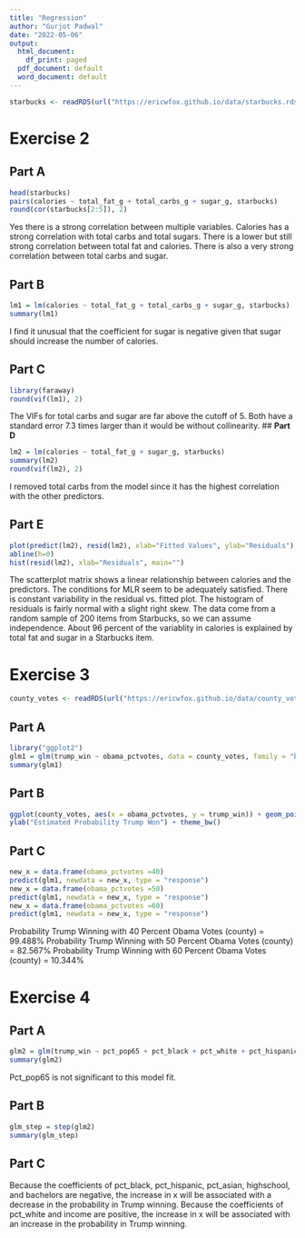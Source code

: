 ```yaml
---
title: "Regression"
author: "Gurjot Padwal"
date: "2022-05-06"
output:
  html_document:
    df_print: paged
  pdf_document: default
  word_document: default
---
```


```r
starbucks <- readRDS(url("https://ericwfox.github.io/data/starbucks.rds"))
```
# **Exercise 2**
## **Part A**
```r
head(starbucks)
pairs(calories ~ total_fat_g + total_carbs_g + sugar_g, starbucks)
round(cor(starbucks[2:5]), 2)
```
Yes there is a strong correlation between multiple variables. Calories has a strong correlation with total carbs and total sugars. There is a lower but still strong correlation between total fat and calories. There is also a very strong correlation between total carbs and sugar.

## **Part B**
```r
lm1 = lm(calories ~ total_fat_g + total_carbs_g + sugar_g, starbucks)
summary(lm1)
```
I find it unusual that the coefficient for sugar is negative given that sugar should increase the number of calories.

## **Part C**
```r
library(faraway)
round(vif(lm1), 2)
```
The VIFs for total carbs and sugar are far above the cutoff of 5. Both have a standard error 7.3 times larger than it would be without collinearity.
## **Part D**
```r
lm2 = lm(calories ~ total_fat_g + sugar_g, starbucks)
summary(lm2)
round(vif(lm2), 2)
```
I removed total carbs from the model since it has the highest correlation with the other predictors.

## **Part E**
```r
plot(predict(lm2), resid(lm2), xlab="Fitted Values", ylab="Residuals")
abline(h=0)
hist(resid(lm2), xlab="Residuals", main="")
```
The scatterplot matrix shows a linear relationship between calories and the predictors. The conditions for MLR seem to be adequately satisfied. There is constant variability in the residual vs. fitted plot. The histogram of residuals is fairly normal with a slight right skew. The data come from a random sample of 200 items from Starbucks, so we can assume independence.
About 96 percent of the variablity in calories is explained by total fat and sugar in a Starbucks item.

# **Exercise 3**
```r
county_votes <- readRDS(url("https://ericwfox.github.io/data/county_votes16.rds"))
```
## **Part A**
```r
library("ggplot2")
glm1 = glm(trump_win ~ obama_pctvotes, data = county_votes, family = "binomial")
summary(glm1)
```

## **Part B**
```r
ggplot(county_votes, aes(x = obama_pctvotes, y = trump_win)) + geom_point() + geom_smooth(method = "glm", method.args = list(family = "binomial"), se=F) + xlab("Percent Votes for Obama") +
ylab("Estimated Probability Trump Won") + theme_bw()
```

## **Part C**
```r
new_x = data.frame(obama_pctvotes =40)
predict(glm1, newdata = new_x, type = "response")
new_x = data.frame(obama_pctvotes =50)
predict(glm1, newdata = new_x, type = "response")
new_x = data.frame(obama_pctvotes =60)
predict(glm1, newdata = new_x, type = "response")
```
Probability Trump Winning with 40 Percent Obama Votes (county) = 99.488%
Probability Trump Winning with 50 Percent Obama Votes (county) = 82.567%
Probability Trump Winning with 60 Percent Obama Votes (county) = 10.344%

# **Exercise 4**

## **Part A**
```r
glm2 = glm(trump_win ~ pct_pop65 + pct_black + pct_white + pct_hispanic + pct_asian + highschool + bachelors + income, county_votes, family = "binomial")
summary(glm2)
```
Pct_pop65 is not significant to this model fit.

## **Part B**
```r
glm_step = step(glm2)
summary(glm_step)
```

## **Part C**
Because the coefficients of pct_black, pct_hispanic, pct_asian, highschool, and bachelors are negative, the increase in x will be associated with a decrease in the probability in Trump winning.
Because the coefficients of pct_white and income are positive, the increase in x will be associated with an increase in the probability in Trump winning.